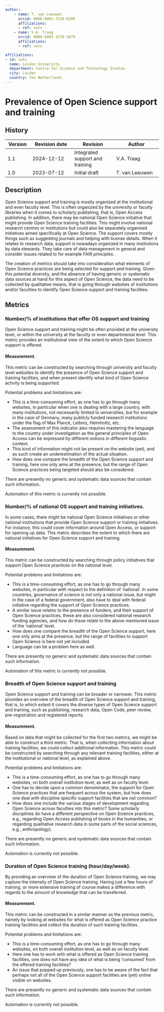 ```yaml
---
author:
    - name: T. van Leeuwen
      orcid: 0000-0001-7238-6289
      affiliations:
      - ref: cwts
    - name: V.A. Traag
      orcid: 0000-0003-3170-3879
      affiliations:
      - ref: cwts

affiliations:
- id: cwts
  name: Leiden University
  department: Centre for Science and Technology Studies
  city: Leiden
  country: the Netherlands
---
```


# Prevalence of Open Science support and training {#prevalence-of-OS-support-training .unnumbered}

<div>

## History

| Version | Revision date | Revision      | Author         |
|---------|---------------|---------------|----------------|
| 1.1     | 2024-12-12    | Integrated support and training | V.A. Traag |
| 1.0     | 2023-07-12    | Initial draft | T. van Leeuwen |

</div>

## Description

Open Science support and training is mostly organized at the institutional and even faculty level. This is often organized by the university or faculty libraries when it comes to scholarly publishing, that is, Open Access publishing. In addition, there may be national Open Science initiative that might provide Open Science training facilities. This might involve national research centres or institutions but could also be separately organised initiatives aimed specifically at Open Science. The support covers mostly things such as suggesting journals and helping with license details. When it relates to research data, support is nowadays organized in many institutions by data stewards. They take care of data management in general and consider issues related to for example FAIR principles.

The creation of metrics should take into consideration what elements of Open Science practices are being selected for support and training. Given this potential diversity, and the absence of having generic or systematic data sources at hand for this aspect of Open Science, the data need to be collected by qualitative means, that is going through websites of institutions and/or faculties to identify Open Science support and training facilities.

## Metrics

### Number/% of institutions that offer OS support and training

Open Science support and training might be often provided at the university level, or within the university at the faculty or even departmental level. This metric provides an institutional view of the extent to which Open Science support is offered.

#### Measurement.

This metric can be constructed by searching through university and faculty level websites to identify the presence of Open Science support and training facilities, and when present identify what kind of Open Science activity is being supported.

Potential problems and limitations are:

-   This is a time-consuming effort, as one has to go through many websites, in particular when one is dealing with a large country, with many institutions, not necessarily limited to universities, but for example in the case of Germany, many publicly funded research institutions under the flag of Max Planck, Leibniz, Helmholtz, etc.
-   The assessment of this indicator also requires mastering the language to the country under investigation as the general principles of Open Access can be expressed by different notions in different linguistic context.
-   This kind of information might not be present on the website (yet), and as such create an underestimation of the actual situation.
-   How does one compare the breadth of the Open Science support and training, here one only aims at the presence, but the range of Open Science practices being targeted should also be considered.

There are presently no generic and systematic data sources that contain such information.

Automation of this metric is currently not possible.

### Number/% of national OS support and training initiatives.

In some cases, there might be national Open Science initiatives or other national institutions that provide Open Science support or training initiatives. For instance, this could cover information around Open Access, or support for opening up data. This metric describes the extent to which there are national initiatives for Open Science support and training.

#### Measurement.

This metric can be constructed by searching through policy initiatives that support Open Science practices on the national level.

Potential problems and limitations are:

-   This is a time-consuming effort, as one has to go through many websites, in particular with respect to the definition of 'national'. In some countries, governance of science is not only a national issue, but might in the case of a federal government, also have to deal with federal initiative regarding the support of Open Science practices.
-   A similar issue relates to the presence of funders, and their support of Open Science practices, these are also considered national research funding agencies, and how do these relate to the above mentioned issue of the 'national' level.
-   How does one compare the breadth of the Open Science support, here one only aims at the presence, but the range of facilities to support Open Science is here not yet included.
-   Language can be a problem here as well.

There are presently no generic and systematic data sources that contain such information.

Automation of this metric is currently not possible.

### Breadth of Open Science support and training

Open Science support and training can be broader or narrower. This metric provides an overview of the breadth of Open Science support and training, that is, to which extent it covers the diverse types of Open Science support and training, such as publishing, research data, Open Code, peer review, pre-registration and registered reports.

#### Measurement.

Based on data that might be collected for the first two metrics, we might be able to construct a third metric. That is, when collecting information about training facilities, we could collect additional information. This metric could be constructed by searching through any relevant training facilities, either at the institutional or national level, as explained above.

Potential problems and limitations are:

-   This is a time-consuming effort, as one has to go through many websites, on both overall institution level, as well as on faculty level.
-   One has to decide upon a common denominator, the support for Open Science practices that are frequent across the system, but how does one deal with discipline specific support facilities that are not common?
-   How does one include the various stages of development regarding Open Science across faculties into this metric? Some scholarly disciplines do have a different perspective on Open Science practices, e.g., regarding Open Access publishing of books in the humanities, or regarding qualitative research data in some parts of the social sciences, e.g., anthropology).

There are presently no generic and systematic data sources that contain such information.

Automation is currently not possible.

### Duration of Open Science training (hour/day/week).

By providing an overview of the duration of Open Science training, we may capture the intensity of Open Science training. Having just a few hours of training, or more extensive training of course makes a difference with regards to the amount of knowledge that can be transferred.

#### Measurement.

This metric can be constructed in a similar manner as the previous metric, namely by looking at websites for what is offered as Open Science practice training facilities and collect the duration of such training facilities.

Potential problems and limitations are:

-   This is a time-consuming effort, as one has to go through many websites, on both overall institution level, as well as on faculty level.
-   Here one has to work with what is offered as Open Science training facilities, one does not have any idea of what is being 'consumed' from the offered training facilities?
-   An issue that popped up previously, one has to be aware of the fact that perhaps not all of the Open Science support facilities are (yet) online visible on websites.

There are presently no generic and systematic data sources that contain such information.

Automation is currently not possible.